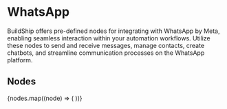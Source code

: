 
# WhatsApp

BuildShip offers pre-defined nodes for integrating with WhatsApp by Meta, enabling seamless interaction within your
automation workflows. Utilize these nodes to send and receive messages, manage contacts, create chatbots, and streamline
communication processes on the WhatsApp platform.

## Nodes

<Cards num={3}>
  {nodes.map((node) => (
    <NodeCard
      key={node.meta.id}
      title={node.meta.name}
      image={node.meta.icon.url}
      href={`/showcase/whatsapp/${node.meta.id}`}
    />
  ))}
</Cards>
